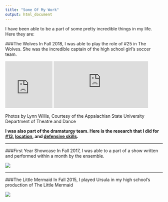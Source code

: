 ```yaml
---
title: "Some Of My Work"
output: html_document
---
```


I have been able to be a part of some pretty incredible things in my life. Here they are:

###The Wolves
In Fall 2018, I was able to play the role of #25 in The Wolves. She was the incredible captain of the high school girl's soccer team.

![](https://www.facebook.com/photo.php?fbid=109528963550792&set=a.109528983550790&type=3&eid=ARA8DADt9vKrJRwzlvlwpLKB1QpztEw5W9glWcqreayoSjaQ72NUz5HdBygaja-n8yluSeYD5NVb8yJ3){width=30%}
![](https://www.facebook.com/photo.php?fbid=109530470217308&set=a.109528983550790&type=3&eid=ARBlEAnZAq1XMomrw9s0TkRmMPBD8LOals6gIT4TMAC2I1TBixhJx6uc-Qgow_gq9sT03ZRMQ8MJlLhx){width=60%}

Photos by Lynn Willis, Courtesy of the Appalachian State University Department of Theatre and Dance

**I was also part of the dramaturgy team. Here is the research that I did for [#13](https://docs.google.com/document/d/19UgWXsvDI6ktYSjsXA267j7iMUQ_k5Nqks4kOAKPWws/edit?usp=sharing), [location](https://docs.google.com/document/d/1AOiTXYKdYrQU-p0gtSDHfZmg0c1UhWvY6fvFC8d4Nbc/edit?usp=sharing), and [defensive skills](https://docs.google.com/document/d/1aDAAEnuZV_59mZuGgHqYaMnY0rgje3KW-O1b7L5sxMc/edit?usp=sharing).**

***
###First Year Showcase
In Fall 2017, I was able to a part of a show written and performed within a month by the ensemble.

![](https://scontent-mia3-2.xx.fbcdn.net/v/t1.0-9/54411793_109531200217235_2593954474900848640_o.jpg?_nc_cat=107&_nc_ht=scontent-mia3-2.xx&oh=ee046554752247946a2a1e8d8efb8543&oe=5D19421A)


***
###The Little Mermaid
In Fall 2015, I played Ursula in my high school's production of The Little Mermaid

![](https://scontent-mia3-2.xx.fbcdn.net/v/t1.0-9/54279112_109531150217240_7436037283708403712_n.jpg?_nc_cat=109&_nc_ht=scontent-mia3-2.xx&oh=a4202e158ab4aad0790fe658ab572e8e&oe=5D04A2C9)